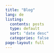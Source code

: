 ```yaml
---
title: "Blog"
lang: de
listing:
  contents: posts
  type: default
  sort: "date desc"
  categories: false
page-layout: full  
---
```




